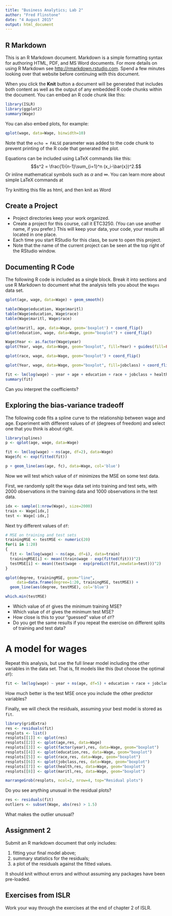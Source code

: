 ```yaml
---
title: "Business Analytics; Lab 2"
author: "Fred Flinstone"
date: "4 August 2015"
output: html_document
---
```


## R Markdown

This is an R Markdown document. Markdown is a simple formatting syntax for authoring HTML, PDF, and MS Word documents. For more details on using R Markdown see <http://rmarkdown.rstudio.com>. Spend a few minutes looking over that website before continuing with this document.

When you click the **Knit** button a document will be generated that includes both content as well as the output of any embedded R code chunks within the document. You can embed an R code chunk like this:

```r
library(ISLR)
library(ggplot2)
summary(Wage)
```

You can also embed plots, for example:

```r
qplot(wage, data=Wage, binwidth=10)
```

Note that the `echo = FALSE` parameter was added to the code chunk to prevent printing of the R code that generated the plot.


Equations can be included using LaTeX commands like this:
$$s^2 = \frac{1}{n-1}\sum_{i=1}^n (x_i-\bar{x})^2.$$
Or inline mathematical symbols such as $\alpha$ and $\infty$. You can learn more about simple LaTeX commands at 

Try knitting this file as html, and then knit as Word


## Create a Project

- Project directories keep your work organized. 
- Create a project for this course, call it ETC3250. (You can use another name, if you prefer.) This will keep your data, your code, your results all located in one place. 
- Each time you start RStudio for this class, be sure to open this project.
- Note that the name of the current project can be seen at the top right of the RStudio window.


## Documenting R Code

The following R code is included as a single block. Break it into sections and use R Markdown to document what the analysis tells you about the `Wages` data set.

```r
qplot(age, wage, data=Wage) + geom_smooth()

table(Wage$education, Wage$maritl)
table(Wage$education, Wage$race)
table(Wage$maritl, Wage$race)

qplot(maritl, age, data=Wage, geom='boxplot') + coord_flip()
qplot(education, wage, data=Wage, geom="boxplot") + coord_flip()

Wage$Year <- as.factor(Wage$year)
qplot(Year, wage, data=Wage, geom="boxplot", fill=Year) + guides(fill=FALSE)

qplot(race, wage, data=Wage, geom="boxplot") + coord_flip()

qplot(Year, wage, data=Wage, geom="boxplot", fill=jobclass) + coord_flip()

fit <- lm(log(wage) ~ year + age + education + race + jobclass + health + maritl, data=Wage)
summary(fit)
```

Can you interpret the coefficients?


## Exploring the bias-variance tradeoff

The following code fits a spline curve to the relationship between wage and age. Experiment with different values of `df` (degrees of freedom) and select one that you think is about right.

```r
library(splines)
p <- qplot(age, wage, data=Wage)

fit <- lm(log(wage) ~ ns(age, df=2), data=Wage)
Wage$fc <- exp(fitted(fit))

p + geom_line(aes(age, fc), data=Wage, col='blue')
```

Now we will test which value of `df` minimizes the MSE on some test data.

First, we randomly split the `Wage` data set into training and test sets, with 2000 observations in the training data and 1000 observations in the test data.

```r
idx <- sample(1:nrow(Wage), size=2000)
train <- Wage[idx,]
test <- Wage[-idx,]
```

Next try different values of `df`:

```r
# MSE on training and test sets
trainingMSE <- testMSE <- numeric(20)
for(i in 1:20)
{
  fit <- lm(log(wage) ~ ns(age, df=i), data=train)
  trainingMSE[i] <- mean((train$wage - exp(fitted(fit)))^2)
  testMSE[i] <- mean((test$wage - exp(predict(fit,newdata=test)))^2)
}

qplot(degree, trainingMSE, geom="line",
     data=data.frame(degree=1:20, trainingMSE, testMSE)) +
  geom_line(aes(degree, testMSE), col='blue')

which.min(testMSE)
```

 - Which value of `df` gives the minimum training MSE?
 - Which value of `df` gives the minimum test MSE?
 - How close is this to your "guessed" value of `df`?
 - Do you get the same results if you repeat the exercise on different splits of training and test data?
 
# A model for wages
 
Repeat this analysis, but use the full linear model including the other variables in the data set. That is, fit models like this (but choose the optimal `df`):

```r
fit <- lm(log(wage) ~ year + ns(age, df=5) + education + race + jobclass + health + maritl, data=Wage)
```

How much better is the test MSE once you include the other predictor variables?

Finally, we will check the residuals, assuming your best model is stored as `fit`.

```r
library(gridExtra)
res <- residuals(fit)
resplots <- list()
resplots[[1]] <- qplot(res)
resplots[[2]] <- qplot(age,res, data=Wage)
resplots[[3]] <- qplot(factor(year),res, data=Wage, geom="boxplot")
resplots[[4]] <- qplot(education,res, data=Wage, geom="boxplot")
resplots[[5]] <- qplot(race,res, data=Wage, geom="boxplot")
resplots[[6]] <- qplot(jobclass,res, data=Wage, geom="boxplot")
resplots[[7]] <- qplot(health,res, data=Wage, geom="boxplot")
resplots[[8]] <- qplot(maritl,res, data=Wage, geom="boxplot")

marrangeGrob(resplots, ncol=2, nrow=4, top="Residual plots")
```

Do you see anything unusual in the residual plots?


```r
res <- residuals(fit)
outliers <- subset(Wage, abs(res) > 1.5)
```

What makes the outlier unusual?

## Assignment 2

Submit an R markdown document that only includes:

  1. fitting your final model above;
  2. summary statistics for the residuals;
  3. a plot of the residuals against the fitted values. 

It should knit without errors and without assuming any packages have been pre-loaded.

## Exercises from ISLR

Work your way through the exercises at the end of chapter 2 of ISLR.
